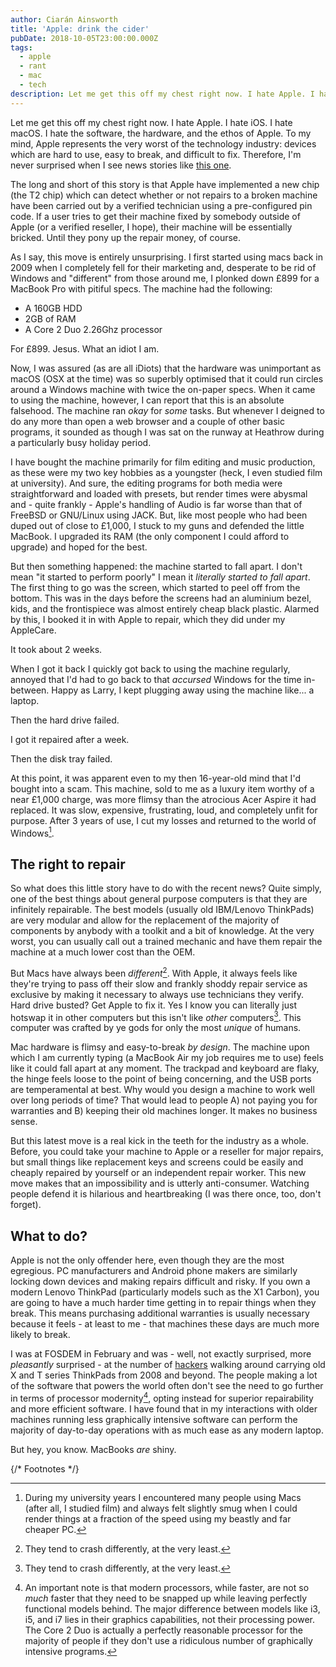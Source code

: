 ```yaml
---
author: Ciarán Ainsworth
title: 'Apple: drink the cider'
pubDate: 2018-10-05T23:00:00.000Z
tags:
  - apple
  - rant
  - mac
  - tech
description: Let me get this off my chest right now. I hate Apple. I hate iOS. I hate macOS. I hate the software, the hardware, and the ethos of Apple.
---
```


Let me get this off my chest right now. I hate Apple. I hate iOS. I hate macOS. I hate the software, the hardware, and the ethos of Apple. To my mind, Apple represents the very worst of the technology industry: devices which are hard to use, easy to break, and difficult to fix. Therefore, I'm never surprised when I see news stories like [this one](https://motherboard.vice.com/en_us/article/yw9qk7/macbook-pro-software-locks-prevent-independent-repair).

The long and short of this story is that Apple have implemented a new chip (the T2 chip) which can detect whether or not repairs to a broken machine have been carried out by a verified technician using a pre-configured pin code. If a user tries to get their machine fixed by somebody outside of Apple (or a verified reseller, I hope), their machine will be essentially bricked. Until they pony up the repair money, of course.

As I say, this move is entirely unsurprising. I first started using macs back in 2009 when I completely fell for their marketing and, desperate to be rid of Windows and "different" from those around me, I plonked down £899 for a MacBook Pro with pitiful specs. The machine had the following:

- A 160GB HDD
- 2GB of RAM
- A Core 2 Duo 2.26Ghz processor

For £899. Jesus. What an idiot I am.

Now, I was assured (as are all iDiots) that the hardware was unimportant as macOS (OSX at the time) was so superbly optimised that it could run circles around a Windows machine with twice the on-paper specs. When it came to using the machine, however, I can report that this is an absolute falsehood. The machine ran _okay_ for _some_ tasks. But whenever I deigned to do any more than open a web browser and a couple of other basic programs, it sounded as though I was sat on the runway at Heathrow during a particularly busy holiday period.

I have bought the machine primarily for film editing and music production, as these were my two key hobbies as a youngster (heck, I even studied film at university). And sure, the editing programs for both media were straightforward and loaded with presets, but render times were abysmal and - quite frankly - Apple's handling of Audio is far worse than that of FreeBSD or GNU/Linux using JACK. But, like most people who had been duped out of close to £1,000, I stuck to my guns and defended the little MacBook. I upgraded its RAM (the only component I could afford to upgrade) and hoped for the best.

But then something happened: the machine started to fall apart. I don't mean "it started to perform poorly" I mean it _literally started to fall apart_. The first thing to go was the screen, which started to peel off from the bottom. This was in the days before the screens had an aluminium bezel, kids, and the frontispiece was almost entirely cheap black plastic. Alarmed by this, I booked it in with Apple to repair, which they did under my AppleCare.

It took about 2 weeks.

When I got it back I quickly got back to using the machine regularly, annoyed that I'd had to go back to that _accursed_ Windows for the time in-between. Happy as Larry, I kept plugging away using the machine like... a laptop.

Then the hard drive failed.

I got it repaired after a week.

Then the disk tray failed.

At this point, it was apparent even to my then 16-year-old mind that I'd bought into a scam. This machine, sold to me as a luxury item worthy of a near £1,000 charge, was more flimsy than the atrocious Acer Aspire it had replaced. It was slow, expensive, frustrating, loud, and completely unfit for purpose. After 3 years of use, I cut my losses and returned to the world of Windows[^f1].

## The right to repair

So what does this little story have to do with the recent news? Quite simply, one of the best things about general purpose computers is that they are infinitely repairable. The best models (usually old IBM/Lenovo ThinkPads) are very modular and allow for the replacement of the majority of components by anybody with a toolkit and a bit of knowledge. At the very worst, you can usually call out a trained mechanic and have them repair the machine at a much lower cost than the OEM.

But Macs have always been _different_[^f2]. With Apple, it always feels like they're trying to pass off their slow and frankly shoddy repair service as exclusive by making it necessary to always use technicians they verify. Hard drive busted? Get Apple to fix it. Yes I know you can literally just hotswap it in other computers but this isn't like _other_ computers[^f2]. This computer was crafted by ye gods for only the most _unique_ of humans.

Mac hardware is flimsy and easy-to-break _by design_. The machine upon which I am currently typing (a MacBook Air my job requires me to use) feels like it could fall apart at any moment. The trackpad and keyboard are flaky, the hinge feels loose to the point of being concerning, and the USB ports are temperamental at best. Why would you design a machine to work well over long periods of time? That would lead to people A) not paying you for warranties and B) keeping their old machines longer. It makes no business sense.

But this latest move is a real kick in the teeth for the industry as a whole. Before, you could take your machine to Apple or a reseller for major repairs, but small things like replacement keys and screens could be easily and cheaply repaired by yourself or an independent repair worker. This new move makes that an impossibility and is utterly anti-consumer. Watching people defend it is hilarious and heartbreaking (I was there once, too, don't forget).

## What to do?

Apple is not the only offender here, even though they are the most egregious. PC manufacturers and Android phone makers are similarly locking down devices and making repairs difficult and risky. If you own a modern Lenovo ThinkPad (particularly models such as the X1 Carbon), you are going to have a much harder time getting in to repair things when they break. This means purchasing additional warranties is usually necessary because it feels - at least to me - that machines these days are much more likely to break.

I was at FOSDEM in February and was - well, not exactly surprised, more _pleasantly_ surprised - at the number of [hackers](https://stallman.org/articles/on-hacking.html) walking around carrying old X and T series ThinkPads from 2008 and beyond. The people making a lot of the software that powers the world often don't see the need to go further in terms of processor modernity[^f3], opting instead for superior repairability and more efficient software. I have found that in my interactions with older machines running less graphically intensive software can perform the majority of day-to-day operations with as much ease as any modern laptop.

But hey, you know. MacBooks _are_ shiny.

{/* Footnotes */}

[^f1]: During my university years I encountered many people using Macs (after all, I studied film) and always felt slightly smug when I could render things at a fraction of the speed using my beastly and far cheaper PC.
[^f2]: They tend to crash differently, at the very least.
[^f3]: An important note is that modern processors, while faster, are not so _much_ faster that they need to be snapped up while leaving perfectly functional models behind. The major difference between models like i3, i5, and i7 lies in their graphics capabilities, not their processing power. The Core 2 Duo is actually a perfectly reasonable processor for the majority of people if they don't use a ridiculous number of graphically intensive programs.
